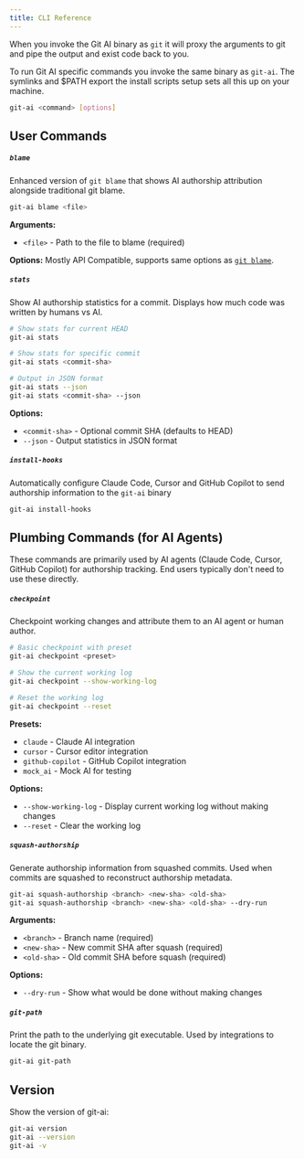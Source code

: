 ```yaml
---
title: CLI Reference
---
```


When you invoke the Git AI binary as `git` it will proxy the arguments to git and pipe the output and exist code back to you. 

To run Git AI specific commands you invoke the same binary as `git-ai`. The symlinks and $PATH export the install scripts setup sets all this up on your machine. 

```bash
git-ai <command> [options]
```

## User Commands

##### `blame`

Enhanced version of `git blame` that shows AI authorship attribution alongside traditional git blame.

```bash
git-ai blame <file>
```

**Arguments:**
- `<file>` - Path to the file to blame (required)

**Options:**
Mostly API Compatible, supports same options as [`git blame`](https://git-scm.com/docs/git-blame). 


##### `stats`

Show AI authorship statistics for a commit. Displays how much code was written by humans vs AI.

```bash
# Show stats for current HEAD
git-ai stats

# Show stats for specific commit
git-ai stats <commit-sha>

# Output in JSON format
git-ai stats --json
git-ai stats <commit-sha> --json
```

**Options:**
- `<commit-sha>` - Optional commit SHA (defaults to HEAD)
- `--json` - Output statistics in JSON format


##### `install-hooks`

Automatically configure Claude Code, Cursor and GitHub Copilot to send authorship information to the `git-ai` binary 

```bash
git-ai install-hooks
```


## Plumbing Commands (for AI Agents)

These commands are primarily used by AI agents (Claude Code, Cursor, GitHub Copilot) for authorship tracking. End users typically don't need to use these directly.

##### `checkpoint`

Checkpoint working changes and attribute them to an AI agent or human author.

```bash
# Basic checkpoint with preset
git-ai checkpoint <preset>

# Show the current working log
git-ai checkpoint --show-working-log

# Reset the working log
git-ai checkpoint --reset
```

**Presets:**
- `claude` - Claude AI integration
- `cursor` - Cursor editor integration
- `github-copilot` - GitHub Copilot integration
- `mock_ai` - Mock AI for testing

**Options:**
- `--show-working-log` - Display current working log without making changes
- `--reset` - Clear the working log

##### `squash-authorship`

Generate authorship information from squashed commits. Used when commits are squashed to reconstruct authorship metadata.

```bash
git-ai squash-authorship <branch> <new-sha> <old-sha>
git-ai squash-authorship <branch> <new-sha> <old-sha> --dry-run
```

**Arguments:**
- `<branch>` - Branch name (required)
- `<new-sha>` - New commit SHA after squash (required)
- `<old-sha>` - Old commit SHA before squash (required)

**Options:**
- `--dry-run` - Show what would be done without making changes

##### `git-path`

Print the path to the underlying git executable. Used by integrations to locate the git binary.

```bash
git-ai git-path
```

## Version

Show the version of git-ai:

```bash
git-ai version
git-ai --version
git-ai -v
```
